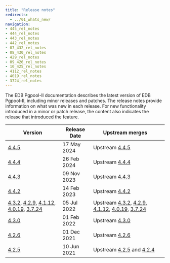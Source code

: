 ```yaml
---
title: "Release notes"
redirects:
  - ../01_whats_new/
navigation:
- 445_rel_notes
- 444_rel_notes
- 443_rel_notes
- 442_rel_notes
- 07_432_rel_notes
- 08_430_rel_notes
- 429_rel_notes
- 09_426_rel_notes
- 10_425_rel_notes
- 4112_rel_notes
- 4019_rel_notes
- 3724_rel_notes
---
```


The EDB Pgpool-II documentation describes the latest version of EDB Pgpool-II, including minor releases and patches. The release notes provide information on what was new in each release. For new functionality introduced in a minor or patch release, the content also indicates the release that introduced the feature.

| Version                                                                                                                         | Release Date | Upstream merges                                                                                                                                                                                                                                                                                                                                                                                                      |  |
|---------------------------------------------------------------------------------------------------------------------------------|--------------|----------------------------------------------------------------------------------------------------------------------------------------------------------------------------------------------------------------------------------------------------------------------------------------------------------------------------------------------------------------------------------------------------------------------|--|
| [4.4.5](445_rel_notes)                                                                                                          | 17 May 2024  | Upstream [4.4.5](https://www.pgpool.net/docs/44/en/html/release-4-4-5.html)                                                                                                                                                                                                                                                                                                                                          |  |
| [4.4.4](444_rel_notes)                                                                                                          | 26 Feb 2024  | Upstream [4.4.4](https://www.pgpool.net/docs/44/en/html/release-4-4-4.html)                                                                                                                                                                                                                                                                                                                                          |  |
| [4.4.3](443_rel_notes)                                                                                                          | 09 Nov 2023  | Upstream [4.4.3](https://www.pgpool.net/docs/44/en/html/release-4-4-3.html)                                                                                                                                                                                                                                                                                                                                          |  |
| [4.4.2](442_rel_notes)                                                                                                          | 14 Feb 2023  | Upstream [4.4.2](https://www.pgpool.net/docs/44/en/html/release-4-4-2.html)                                                                                                                                                                                                                                                                                                                                          |  |
| [4.3.2](07_432_rel_notes), [4.2.9](429_rel_notes), [4.1.12](4112_rel_notes), [4.0.19](4019_rel_notes), [3.7.24](3724_rel_notes) | 05 Jul 2022  | Upstream [4.3.2](https://www.pgpool.net/docs/43/en/html/release-4-3-2.html#bug-fixes), [4.2.9](https://www.pgpool.net/docs/43/en/html/release-4-2-9.html#bug-fixes),  [4.1.12](https://www.pgpool.net/docs/43/en/html/release-4-1-12.html#bug-fixes), [4.0.19](https://www.pgpool.net/docs/43/en/html/release-4-0-19.html#bug-fixes), [3.7.24](https://www.pgpool.net/docs/43/en/html/release-3-7-24.html#bug-fixes) |  |
| [4.3.0](08_430_rel_notes)                                                                                                       | 01 Feb 2022  | Upstream [4.3.0](https://www.pgpool.net/docs/43/en/html/release-4-3-0.html#bug-fixes)                                                                                                                                                                                                                                                                                                                                |  |
| [4.2.6](09_426_rel_notes)                                                                                                       | 01 Dec 2021  | Upstream [4.2.6](https://www.pgpool.net/docs/42/en/html/release-4-2-6.html#bug-fixes)                                                                                                                                                                                                                                                                                                                                |  |
| [4.2.5](10_425_rel_notes)                                                                                                       | 10 Jun 2021  | Upstream [4.2.5](https://www.pgpool.net/docs/42/en/html/release-4-2-5.html) and [4.2.4](https://www.pgpool.net/docs/42/en/html/release-4-2-4.html)                                                                                                                                                                                                                                                                   |  |